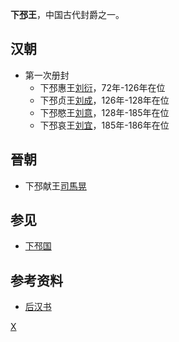 '''下邳王'''，中国古代封爵之一。

==汉朝==
*第一次册封 
**下邳惠王[[刘衍|刘衍]]，72年-126年在位
**下邳贞王[[刘成_(下邳王)|刘成]]，126年-128年在位
**下邳愍王[[刘意_(下邳王)|刘意]]，128年-185年在位
**下邳哀王[[刘宜|刘宜]]，185年-186年在位

==晉朝==
*下邳献王[[司马晃_(下邳王)|司馬晃]]

==参见==
*[[下邳国|下邳国]]

==参考资料==
*[[后汉书|后汉书]]


[[Category:汉朝诸侯王封号|X]]
{{disambig|Cat=三字封號消歧義}}